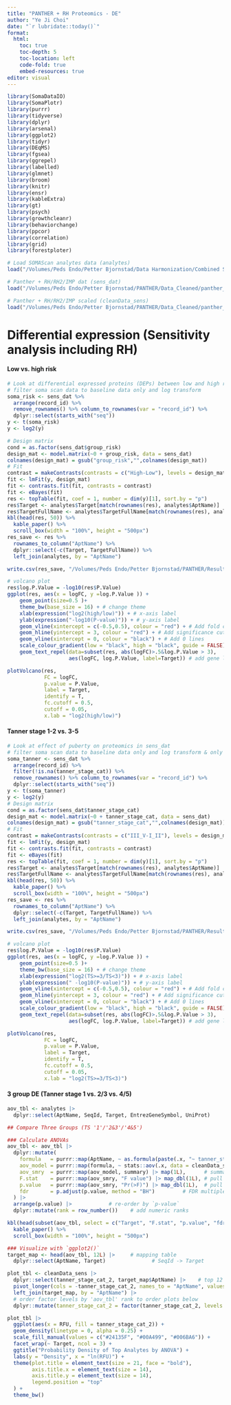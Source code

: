 ```yaml
---
title: "PANTHER + RH Proteomics - DE"
author: "Ye Ji Choi"
date: "`r lubridate::today()`"
format: 
  html:
    toc: true
    toc-depth: 5
    toc-location: left
    code-fold: true
    embed-resources: true
editor: visual
---
```


```r
library(SomaDataIO)
library(SomaPlotr)
library(purrr)
library(tidyverse)
library(dplyr)
library(arsenal)
library(ggplot2)
library(tidyr)
library(DEqMS)
library(fgsea)
library(ggrepel)
library(labelled)
library(glmnet)
library(broom)
library(knitr)
library(ensr)
library(kableExtra)
library(gt)
library(psych)
library(growthcleanr)
library(behaviorchange)
library(ppcor)
library(correlation)
library(grid)
library(forestploter)
```

```r
# Load SOMAScan analytes data (analytes)
load("/Volumes/Peds Endo/Petter Bjornstad/Data Harmonization/Combined SomaScan/analytes.Rdata")

# Panther + RH/RH2/IMP dat (sens_dat)
load("/Volumes/Peds Endo/Petter Bjornstad/PANTHER/Data_Cleaned/panther_rh_rh2_imp_data.RData")

# Panther + RH/RH2/IMP scaled (cleanData_sens)
load("/Volumes/Peds Endo/Petter Bjornstad/PANTHER/Data_Cleaned/panther_data_rh_rh2_imp_std.RData")
```

# Differential expression (Sensitivity analysis including RH)

#### Low vs. high risk

```r
# Look at differential expressed proteins (DEPs) between low and high risk in PANTHER
# filter soma scan data to baseline data only and log transform
soma_risk <- sens_dat %>% 
  arrange(record_id) %>%
  remove_rownames() %>% column_to_rownames(var = "record_id") %>%
  dplyr::select(starts_with("seq"))
y <- t(soma_risk)
y <- log2(y)

# Design matrix
cond = as.factor(sens_dat$group_risk)
design_mat <- model.matrix(~0 + group_risk, data = sens_dat)
colnames(design_mat) = gsub("group_risk","",colnames(design_mat))
# Fit
contrast = makeContrasts(contrasts = c("High-Low"), levels = design_mat)
fit <- lmFit(y, design_mat)
fit <- contrasts.fit(fit, contrasts = contrast)
fit <- eBayes(fit)
res <- topTable(fit, coef = 1, number = dim(y)[1], sort.by = "p")
res$Target <- analytes$Target[match(rownames(res), analytes$AptName)]
res$TargetFullName <- analytes$TargetFullName[match(rownames(res), analytes$AptName)]
kbl(head(res, 50)) %>%
  kable_paper() %>%
  scroll_box(width = "100%", height = "500px")
res_save <- res %>%
  rownames_to_column("AptName") %>%
  dplyr::select(-c(Target, TargetFullName)) %>%
  left_join(analytes, by = "AptName")

write.csv(res_save, "/Volumes/Peds Endo/Petter Bjornstad/PANTHER/Results/low_high_risk_rh_de.csv", row.names = T)

```

```r
# volcano plot
res$log.P.Value = -log10(res$P.Value)
ggplot(res, aes(x = logFC, y =log.P.Value )) + 
    geom_point(size=0.5 )+
    theme_bw(base_size = 16) + # change theme
    xlab(expression("log2(high/low)")) + # x-axis label
    ylab(expression("-log10(P-value)")) + # y-axis label
    geom_vline(xintercept = c(-0.5,0.5), colour = "red") + # Add fold change cutoffs
    geom_hline(yintercept = 3, colour = "red") + # Add significance cutoffs
    geom_vline(xintercept = 0, colour = "black") + # Add 0 lines
    scale_colour_gradient(low = "black", high = "black", guide = FALSE) +
    geom_text_repel(data=subset(res, abs(logFC)>.5&log.P.Value > 3),
                    aes(logFC, log.P.Value, label=Target)) # add gene label

plotVolcano(res, 
            FC = logFC, 
            p.value = P.Value, 
            label = Target, 
            identify = T,
            fc.cutoff = 0.5,
            cutoff = 0.05,
            x.lab = "log2(high/low)") 
```

#### Tanner stage 1-2 vs. 3-5

```r
# Look at effect of puberty on proteomics in sens_dat
# filter soma scan data to baseline data only and log transform & only keep record_ids with tanner stages
soma_tanner <- sens_dat %>% 
  arrange(record_id) %>%
  filter(!is.na(tanner_stage_cat)) %>%
  remove_rownames() %>% column_to_rownames(var = "record_id") %>%
  dplyr::select(starts_with("seq"))
y <- t(soma_tanner)
y <- log2(y)
# Design matrix
cond = as.factor(sens_dat$tanner_stage_cat)
design_mat <- model.matrix(~0 + tanner_stage_cat, data = sens_dat)
colnames(design_mat) = gsub("tanner_stage_cat","",colnames(design_mat))
# Fit
contrast = makeContrasts(contrasts = c("III_V-I_II"), levels = design_mat)
fit <- lmFit(y, design_mat)
fit <- contrasts.fit(fit, contrasts = contrast)
fit <- eBayes(fit)
res <- topTable(fit, coef = 1, number = dim(y)[1], sort.by = "p")
res$Target <- analytes$Target[match(rownames(res), analytes$AptName)]
res$TargetFullName <- analytes$TargetFullName[match(rownames(res), analytes$AptName)]
kbl(head(res, 50)) %>%
  kable_paper() %>%
  scroll_box(width = "100%", height = "500px")
res_save <- res %>%
  rownames_to_column("AptName") %>%
  dplyr::select(-c(Target, TargetFullName)) %>%
  left_join(analytes, by = "AptName")

write.csv(res_save, "/Volumes/Peds Endo/Petter Bjornstad/PANTHER/Results/tanner_stage_12_345_rh_de.csv", row.names = T)

```

```r
# volcano plot
res$log.P.Value = -log10(res$P.Value)
ggplot(res, aes(x = logFC, y =log.P.Value )) + 
    geom_point(size=0.5 )+
    theme_bw(base_size = 16) + # change theme
    xlab(expression("log2(TS>=3/TS<3)")) + # x-axis label
    ylab(expression(" -log10(P-value)")) + # y-axis label
    geom_vline(xintercept = c(-0.5,0.5), colour = "red") + # Add fold change cutoffs
    geom_hline(yintercept = 3, colour = "red") + # Add significance cutoffs
    geom_vline(xintercept = 0, colour = "black") + # Add 0 lines
    scale_colour_gradient(low = "black", high = "black", guide = FALSE) +
    geom_text_repel(data=subset(res, abs(logFC)>.5&log.P.Value > 3),
                    aes(logFC, log.P.Value, label=Target)) # add gene label

plotVolcano(res, 
            FC = logFC, 
            p.value = P.Value, 
            label = Target, 
            identify = T,
            fc.cutoff = 0.5,
            cutoff = 0.05,
            x.lab = "log2(TS>=3/TS<3)") 
```

#### 3 group DE (Tanner stage 1 vs. 2/3 vs. 4/5)

```r
aov_tbl <- analytes |>
  dplyr::select(AptName, SeqId, Target, EntrezGeneSymbol, UniProt)

## Compare Three Groups (TS '1'/'2&3'/'4&5')

### Calculate ANOVAs
aov_tbl <- aov_tbl |>
  dplyr::mutate(
    formula   = purrr::map(AptName, ~ as.formula(paste(.x, "~ tanner_stage_cat_2"))), # create formula
    aov_model = purrr::map(formula, ~ stats::aov(.x, data = cleanData_sens)),  # fit ANOVA-models
    aov_smry  = purrr::map(aov_model, summary) |> map(1L),      # summary() method
    F.stat    = purrr::map(aov_smry, "F value") |> map_dbl(1L), # pull out F-statistic
    p.value   = purrr::map(aov_smry, "Pr(>F)") |> map_dbl(1L),  # pull out p-values
    fdr       = p.adjust(p.value, method = "BH")         # FDR multiple testing
  ) |>
  arrange(p.value) |>            # re-order by `p-value`
  dplyr::mutate(rank = row_number())    # add numeric ranks

kbl(head(subset(aov_tbl, select = c("Target", "F.stat", "p.value", "fdr")), 50)) %>%
  kable_paper() %>%
  scroll_box(width = "100%", height = "500px")

### Visualize with `ggplot2()`
target_map <- head(aov_tbl, 12L) |>     # mapping table
  dplyr::select(AptName, Target)               # SeqId -> Target

plot_tbl <- cleanData_sens |>
  dplyr::select(tanner_stage_cat_2, target_map$AptName) |>    # top 12 analytes
  pivot_longer(cols = -tanner_stage_cat_2, names_to = "AptName", values_to = "RFU") |>
  left_join(target_map, by = "AptName") |>
  # order factor levels by 'aov_tbl' rank to order plots below
  dplyr::mutate(tanner_stage_cat_2 = factor(tanner_stage_cat_2, levels = c("I", "II_III", "IV_V")))

```

```r
plot_tbl |>
  ggplot(aes(x = RFU, fill = tanner_stage_cat_2)) +
  geom_density(linetype = 0, alpha = 0.25) +
  scale_fill_manual(values = c("#24135F", "#00A499", "#006BA6")) +
  facet_wrap(~ Target, ncol = 3) +
  ggtitle("Probability Density of Top Analytes by ANOVA") +
  labs(y = "Density", x = "ln(RFU)") +
  theme(plot.title = element_text(size = 21, face = "bold"),
        axis.title.x = element_text(size = 14),
        axis.title.y = element_text(size = 14),
        legend.position = "top"
  ) +
  theme_bw()
```
